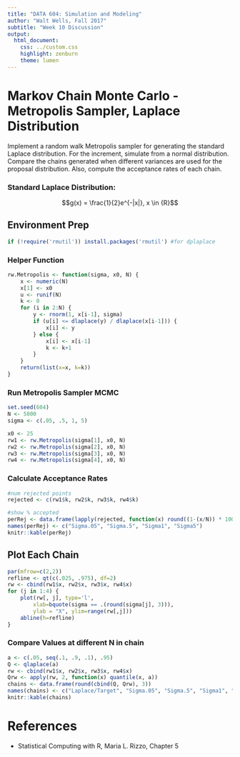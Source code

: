 ```yaml
---
title: "DATA 604: Simulation and Modeling"
author: "Walt Wells, Fall 2017"
subtitle: "Week 10 Discussion"
output:
  html_document:
    css: ../custom.css
    highlight: zenburn
    theme: lumen
---
```


# Markov Chain Monte Carlo - Metropolis Sampler, Laplace Distribution

Implement a random walk Metropolis sampler for generating the standard Laplace distribution. For the increment, simulate from a normal distribution. Compare the chains generated when different variances are used for the proposal distribution. Also, compute the acceptance rates of each chain.

### Standard Laplace Distribution: 

$$g(x) = \frac{1}{2}e^{-|x|}, x \in {R}$$

## Environment Prep

```r
if (!require('rmutil')) install.packages('rmutil') #for dplaplace
```

### Helper Function

```r
rw.Metropolis <- function(sigma, x0, N) {
    x <- numeric(N)
    x[1] <- x0
    u <- runif(N)
    k <- 0
    for (i in 2:N) {
        y <- rnorm(1, x[i-1], sigma)
        if (u[i] <= dlaplace(y) / dlaplace(x[i-1])) {
            x[i] <- y 
        } else {
            x[i] <- x[i-1]
            k <- k+1
        }
    }
    return(list(x=x, k=k))
}
```

### Run Metropolis Sampler MCMC

```r
set.seed(604)
N <- 5000
sigma <- c(.05, .5, 1, 5)

x0 <- 25
rw1 <- rw.Metropolis(sigma[1], x0, N)
rw2 <- rw.Metropolis(sigma[2], x0, N)
rw3 <- rw.Metropolis(sigma[3], x0, N)
rw4 <- rw.Metropolis(sigma[4], x0, N)
```

### Calculate Acceptance Rates

```r
#num rejected points
rejected <- c(rw1$k, rw2$k, rw3$k, rw4$k)

#show % accepted
perRej <- data.frame(lapply(rejected, function(x) round((1-(x/N)) * 100, 2)))
names(perRej) <- c("Sigma.05", "Sigma.5", "Sigma1", "Sigma5")
knitr::kable(perRej)
```

## Plot Each Chain

```r
par(mfrow=c(2,2))
refline <- qt(c(.025, .975), df=2)
rw <- cbind(rw1$x, rw2$x, rw3$x, rw4$x)
for (j in 1:4) {
    plot(rw[, j], type='l', 
        xlab=bquote(sigma == .(round(sigma[j], 3))),
        ylab = "X", ylim=range(rw[,j]))
    abline(h=refline)
}
```

### Compare Values at different N in chain

```r
a <- c(.05, seq(.1, .9, .1), .95)
Q <- qlaplace(a)
rw <- cbind(rw1$x, rw2$x, rw3$x, rw4$x)
Qrw <- apply(rw, 2, function(x) quantile(x, a))
chains <- data.frame(round(cbind(Q, Qrw), 3))
names(chains) <- c("Laplace/Target", "Sigma.05", "Sigma.5", "Sigma1", "Sigma5")
knitr::kable(chains)
```

# References

* Statistical Computing with R, Maria L. Rizzo, Chapter 5

